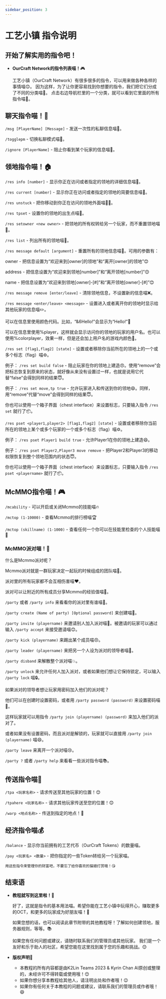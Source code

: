 ```yaml
---
sidebar_position: 3
---
```


# 工艺小镇 指令说明

## 开始了解实用的指令吧！

- **OurCraft Network的指令列表喵！**🎮

    工艺小镇（OurCraft Network）有很多很多的指令，可以用来做各种各样的事情喵😊。
    因为这样，为了让你更容易找到你想要的指令，我们把它们分成了不同的分类喵👏。
    点击右边导航栏里的一个分类，就可以看到它里面的所有指令喵👀。

## 聊天指令喵！💬

`/msg [PlayerName] [Message]` - 发送一次性的私聊信息喵📩。

`/togglepm` - 切换私聊模式喵🔁。

`/ignore [PlayerName]` - 阻止你看到某个玩家的信息喵🙉。

## 领地指令喵！🏠

`/res info [number]` - 显示你正在访问或者指定的领地的详细信息喵📝。

`/res current [number]` - 显示你正在访问或者指定的领地的简要信息喵👀。

`/res unstuck` - 把你移动到你正在访问的领地外面喵🚶‍♂️。

`/res tpset` - 设置你的领地的出生点喵📍。

`/res setowner <new owner>` - 把领地的所有权转给另一个玩家，而不重置领地喵🎁。

`/res list` - 列出所有的领地喵📜。

`/res message default [argument]` - 重置所有的领地信息喵🔄。可用的参数有：

owner - 把信息设置为“欢迎来到[owner]的领地”和“离开[owner]的领地”😊

address - 把信息设置为“欢迎来到领地[number]”和“离开领地[number]”😊

name - 把信息设置为“欢迎来到领地[owner]-[#]”和“离开领地[owner]-[#]”😊

`/res message remove [enter/leave]` - 清除领地信息，不设置新的信息喵❌。

`/res message <enter/leave> <message>` - 设置进入或者离开你的领地时显示给其他玩家的信息喵✏️。

可以在信息里使用颜色代码。比如，“&6Hello!”会显示为“Hello!”🌈

可以在信息里使用%player，这样就会显示访问你的领地的玩家的用户名。也可以使用%colorplayer，效果一样，但是还会加上用户名的游戏内颜色🎨。

`/res set [flag1,flag2] [state]` - 设置或者移除你当前所在的领地上的一个或多个标志（flag）喵⚙️。

例子： `/res set build false` - 阻止玩家在你的领地上建造😠。使用“remove”会把标志恢复到原来的状态，就好像从来没有设置过一样，也就是说用它代替“false”会得到同样的结果😇。

例子： `/res set move,tp true` - 允许玩家进入和传送到你的领地😄。同样，用“remove”代替“move”会得到同样的结果😇。

你也可以使用一个箱子界面（chest interface）来设置标志，只要输入指令 `/res set` 就行了📦。

`/res pset <player1,player2> [flag1,flag2] [state]` - 设置或者移除你当前所在的领地上某个或多个玩家的一个或多个标志（flag）喵⚙️。

例子： `/res pset Player1 build true` - 允许Player1在你的领地上建造😄。

例子： `/res pset Player2,Player3 move remove` - 把Player2和Player3的移动权限恢复到整个领地范围内的状态😇。

你也可以使用一个箱子界面（chest interface）来设置标志，只要输入指令 `/res pset <playername>` 就行了📦。

## McMMO指令喵！🎮

`/mcability` - 可以开启或关闭Mcmmo的技能喵🔥

`/mctop (1-10000)` - 查看Mcmmo的排行榜喵🏆

`/mctop (skillname) (1-1000)` - 查看任何一个你可以在技能里检查的个人技能喵🌟

### McMMO派对喵！🎉

什么是Mcmmo派对呢？

Mcmmo派对就是一群玩家决定一起玩的时候组成的团队喵👥。

派对里的所有玩家都不会互相伤害喵❤️。

派对可以让附近的所有成员分享Mcmmo的经验值喵💯。

`/party` 或者 `/party info` 来看看你的派对里有谁喵👀。

`/party create (Name of party) [Optional password]` 来创建喵🎁。

`/party invite (playername)` 来邀请别人加入派对喵💌。被邀请的玩家可以通过输入 `/party accept` 来接受邀请喵😊。

`/party kick (playername)` 来踢出某个成员喵😠。

`/party leader (playername)` 来把另一个人设为派对的领导者喵👑。

`/party disband` 来解散整个派对喵💥。

`/party unlock` 来允许任何人加入派对，或者如果他们想让它保持锁定，可以输入 `/party lock` 喵🔒。

如果派对的领导者想让玩家用密码加入他们的派对呢？

他们可以在创建时设置密码，或者用 `/party password (password)` 来设置密码喵🔑。

这样玩家就可以用指令 `/party join (playername) (password)` 来加入他们的派对了。

或者如果没有设置密码，而且派对是解锁的，玩家就可以直接用 `/party join (playername)` 喵😄。

`/party leave` 来离开一个派对喵😢。

`/party ?` 或者 `/party help` 来看看一些派对指令喵📚。

## 传送指令喵🚀

`/tpa <玩家名称>` - 请求传送至其他玩家的位置！😊

`/tpahere <玩家名称>` - 请求其他玩家传送至您的位置！😊

`/warp <地点名称>` - 传送到指定的地点！🚗

## 经济指令喵💰

`/balance` - 显示你当前拥有的工艺代币（OurCraft Tokens）的数量喵。

`/pay <玩家名> <数量>` - 把你指定的一些Token转给另一个玩家喵。

    用这些指令来管理你的财富吧，不要忘了给你喜欢的猫娘打赏哦！😘

## 结束语

- **教程就写到这里啦！**🎉

    好了，这就是指令的基本用法喵。希望你能在工艺小镇中玩得开心，赚取更多的OCT，和更多的玩家成为好朋友喵！🥰

    如果您想的话，也可以阅读此章节附带的其他教程呀！了解如何创建领地，服务器规则，等等。📚

    如果您有任何问题或建议，请随时联系我们的管理员或其他玩家。
    我们是一个友好和乐于助人的社区，希望您能在这里找到属于您的乐趣和挑战。😊

- **版权声明**📝

    - 本教程的所有内容都是由K2Lin Teams 2023 & Kyrin Chan AI原创或整理的，未经许可不得转载或使用哦！😊
    - 如果你想分享本教程给其他人，请注明出处和作者哦！😉
    - 如果你有任何关于本教程的问题或建议，请联系我们的管理员或作者哦！😄